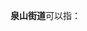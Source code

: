 '''泉山街道'''可以指：
{{PRC admin/disambig|15/09/02/008/000|34/04/03/009/000|37/06/85/002/000}}
{{disambig|cat=四字乡级行政区划消歧义}}